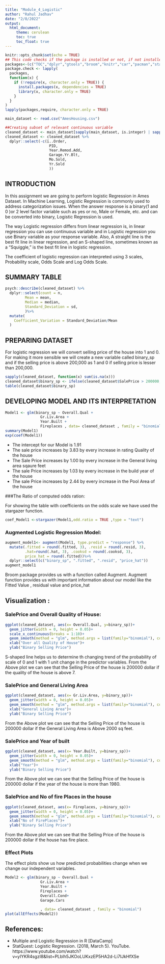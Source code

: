 ```yaml
---
title: "Module_4_Logistic"
author: "Rahul Jadhav"
date: "2/8/2022"
output:
  html_document:
     theme: cerulean
     toc: true
     toc_float: true
---
```


```r
knitr::opts_chunk$set(echo = TRUE)
## This code checks if the package is installed or not, if not installed it will install them
packages<-(c("TOC","dplyr","gtools","broom","knitr","car","pacman","stargazer","effects","ggplot2"))
package.check <- lapply(
  packages,
  function(x) {
    if (!require(x, character.only = TRUE)) {
      install.packages(x, dependencies = TRUE)
      library(x, character.only = TRUE)
    }
  }
)
lapply(packages,require, character.only = TRUE)

```


```r
main_dataset <- read.csv("AmesHousing.csv")

##Creating subset of relevant continuous variable
cleaned_dataset <- main_dataset[sapply(main_dataset, is.integer) | sapply(main_dataset, is.numeric) ]
cleaned_dataset <- cleaned_dataset %>%
  dplyr::select(-c(ï..Order,
                    PID,
                    Year.Remod.Add,
                    Garage.Yr.Blt,
                    Mo.Sold,
                    Yr.Sold
                    ))

```

## INTRODUCTION
In this assignment we are going to perform logistic Regression in Ames Dataset. In Machine Learning, Logistic Regression is commonly used to address categorization issues. When the answer response is a binary(1 and 0 )or 2 level factor variable such as yes or no, Male or Female, etc. and can be converted into binary, Logistic Regression is used.

The way Logistic regression differs from linear regression is, in linear regression you can use continuous variable and in Logistic regression you use Binary variable as your response variable. Also, A straight line is the best fit line in linear regression, and an S-shaped line, sometimes known as a "Squiggle," is the best fit line in logistic regression.

The coefficient of logistic regression can interpreted using 3 scales, Probability scale, Odds Scale and Log Odds Scale.

## SUMMARY TABLE

```r
psych::describe(cleaned_dataset) %>%
  dplyr::select(count = n,
         Mean = mean,
         Median = median,
         Standard_Deviation = sd,
         )%>%
  mutate(
    Coefficient_Variation = Standard_Deviation/Mean
  )
```

## PREPARING DATASET

For logistic regression we will convert selling price of the house into 1 and 0. For making it more sensible we will create a new variable called binary_sp and if the selling price is above 200,000 as 1 and 0 if selling price is lesser than 200,000.
```r
sapply(cleaned_dataset, function(x) sum(is.na(x)))
cleaned_dataset$binary_sp <- ifelse(cleaned_dataset$SalePrice > 200000,1,0) 
table(cleaned_dataset$binary_sp)
```

## DEVELOPING MODEL AND ITS INTERPRETATION

```r

Model1 <- glm(binary_sp ~ Overall.Qual + 
                Gr.Liv.Area + 
                Year.Built + 
                Fireplaces , data= cleaned_dataset , family = "binomial")
summary(Model1)
exp(coef(Model1))
```

<ul>
<li>The intercept for our Model is 1.91</li>
<li>The sale price increases by 3.83 by every increase in rating Quality of the house</li>
<li>The Sale Price increases by 1.00 by every increase in the General living area sqaure feet</li>
<li>The sale Price increases by 1.03 by every increase in the build year of the house</li>
<li>The sale Price increases by 2.44 by every increase in the Pool Area of the house</li>
</ul>

###The Ratio of computed odds ration:

For showing the table with coefficients on the odds scale we have used the stargazer function. 

```r
coef_Model1 <-stargazer(Model1,odd.ratio = TRUE ,type = "text")

```

### Augmented Logistic Regression Model:


```r
augment_model1<- augment(Model1, type.predict = "response") %>%
  mutate(.fitted = round(.fitted, 3), .resid = round(.resid, 3),
         .hat=round(.hat, 3), .cooksd = round(.cooksd, 3),
         price_hat = round(.fitted))%>%
  dplyr::select(c("binary_sp", ".fitted", ".resid", "price_hat"))
augment_model1
```

Broom package provides us with a function called Augment. Augment function provides us with important information about our model like the Fitted Value , residual value and price_hat

## Visualization :

### SalePrice and Overall Quality of House:

```r
ggplot(cleaned_dataset, aes(x= Overall.Qual, y=binary_sp))+
  geom_jitter(width = 0, height = 0.05)+
  scale_x_continuous(breaks = 1:10)+
  geom_smooth(method = "glm", method.args = list(family="binomial"), color = "blue")+
  xlab("Over all Quality of House")+
  ylab("Binary Selling Price")

```

S-shaped line helps us to determine th changing trend of the probability of scale of 0 and 1 with 1 unit change in the predictor variables.
From the Above plot we can see that the Selling Price of the house is 200000 dollar if the quality of the house is above 7. 


### SalePrice and General Living Area

```r
ggplot(cleaned_dataset, aes(x= Gr.Liv.Area, y=binary_sp))+
  geom_jitter(width = 0, height = 0.05)+
  geom_smooth(method = "glm", method.args = list(family="binomial"), color = "blue")+
  xlab("General Living Area")+
  ylab("Binary Selling Price")

```


From the Above plot we can see that the Selling Price of the house is 200000 dollar if the General Living Area is Above 2000 sq feet.

### SalePrice and Year of built

```r
ggplot(cleaned_dataset, aes(x= Year.Built, y=binary_sp))+
  geom_jitter(width = 0, height = 0.05)+
  geom_smooth(method = "glm", method.args = list(family="binomial"), color = "blue")+
  xlab("Year")+
  ylab("Binary Selling Price")

```

From the Above plot we can see that the Selling Price of the house is 200000 dollar if the year of the house is more than 1980. 

### SalePrice and No of fire Places in the house

```r
ggplot(cleaned_dataset, aes(x= Fireplaces, y=binary_sp))+
  geom_jitter(width = 0, height = 0.05)+
  geom_smooth(method = "glm", method.args = list(family="binomial"), color = "blue")+
  xlab("No of FirePlaces")+
  ylab("Binary Selling Price")

```

From the Above plot we can see that the Selling Price of the house is 200000 dollar if the house has fire place. 

### Effect Plots

The effect plots show us how predicted probabilities change when we change our independent variables.

```r

Model2 <- glm(binary_sp ~ Overall.Qual + 
                Gr.Liv.Area + 
                Year.Built + 
                Fireplaces +
                Overall.Cond+
                Garage.Cars

                , data= cleaned_dataset , family = "binomial")
plot(allEffects(Model2))

```

## References:
<ul>
<li> Multiple and Logistic Regression in R [DataCamp]</li>
<li>StatQuest: Logistic Regression. (2018, March 5). YouTube. https://www.youtube.com/watch?v=yIYKR4sgzI8&list=PLblh5JKOoLUKxzEP5HA2d-Li7IJkHfXSe</li>
</ul>